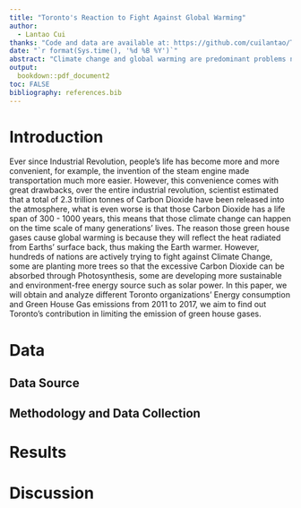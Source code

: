 ```yaml
---
title: "Toronto's Reaction to Fight Against Global Warming"
author: 
  - Lantao Cui
thanks: "Code and data are available at: https://github.com/cuilantao/Toronto-s-reaction-to-fight-against-global-warming"
date: "`r format(Sys.time(), '%d %B %Y')`"
abstract: "Climate change and global warming are predominant problems nowadays, in the north pole, polar ice caps are melting at a rate of almost 14% per decade. On top of that, over the past 30 years, the oldest and thickest ice in the north pole has declined by almost 95%. The majority of the Science Community believes that global warming is caused by the excessive emission of greenhouse gases such as Carbon Dioxide and Methane. Luckily, a lot of countries are actively trying to limit the emission of such gases to fight against climate change. In this paper, we will obtain and analyze different Toronto organizations' Energy consumption and Green House Gas emissions from 2011 to 2017. Our findings can help the city government to establish better climate strategies."
output:
  bookdown::pdf_document2
toc: FALSE
bibliography: references.bib
---
```


# Introduction

Ever since Industrial Revolution, people's life has become more and more convenient, for example, the invention of the steam engine made transportation much more easier. However, this convenience comes with great drawbacks, over the entire industrial revolution, scientist estimated that a total of 2.3 trillion tonnes of Carbon Dioxide have been released into the atmosphere, what is even worse is that those Carbon Dioxide has a life span of 300 - 1000 years, this means that those climate change can happen on the time scale of many generations' lives. The reason those green house gases cause global warming is because they will reflect the heat radiated from Earths' surface back, thus making the Earth warmer. However, hundreds of nations are actively trying to fight against Climate Change, some are planting more trees so that the excessive Carbon Dioxide can be absorbed through Photosynthesis, some are developing more sustainable and environment-free energy source such as solar power. In this paper, we will obtain and analyze different Toronto organizations' Energy consumption and Green House Gas emissions from 2011 to 2017, we aim to find out Toronto's contribution in limiting the emission of green house gases.

# Data

## Data Source

## Methodology and Data Collection

# Results

# Discussion